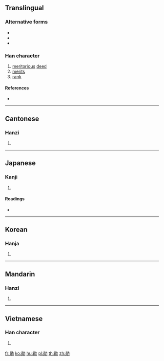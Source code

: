 {{also|勋}}
==Translingual==

===Alternative forms===
* {{l|mul|勲}}
* {{l|mul|勳}}
* {{l|mul|𠢼}}

===Han character===
{{Han char|rn=19|rad=力|as=10|sn=12|four=64827|canj=RCKS|ids=⿰員力}}

# [[meritorious]] [[deed]]
# [[merit]]s
# [[rank]]

====References====
* {{Han ref|kx=0148.250|dkj=02402|dj=0335.050|hdz=10376.120|uh=52DB|ud=21211|bh=B3D4|bd=46036}}

----

==Cantonese==

===Hanzi===
{{yue-hanzi|jyut=|y=fan1|sim=勋}}

# {{defn|lang=yue|sort=力10}}

----

==Japanese==

===Kanji===
{{ja-kanji|grade=|rs=力10}}

# {{defn|lang=ja|sort=力10}}

====Readings====
* {{ja-readings|on=[[くん]] (kun)|kun=[[いさお]] (isao)}}

----

==Korean==

===Hanja===
{{ko-hanja|hangeul=훈|rv=hun|mr=hun}}

# {{defn|lang=ko|sort=力10}}

----

==Mandarin==

===Hanzi===
{{cmn-hanzi|sim=勋|pin=[[xūn]] ([[xun1]])|wg=hsün<sup>1</sup>}}

# {{defn|lang=cmn|sort=力10}}

----

==Vietnamese==

===Han character===
{{vi-hantu|[[huân]]|rs=力10}}

# {{defn|lang=vi|sort=力10}}

[[fr:勛]]
[[ko:勛]]
[[hu:勛]]
[[pl:勛]]
[[th:勛]]
[[zh:勛]]